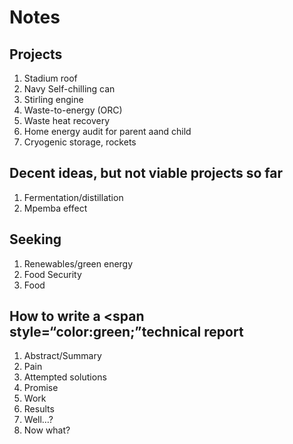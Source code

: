 


# Notes


## Projects 

1. Stadium roof
1. Navy Self-chilling can
1. Stirling engine
1. Waste-to-energy (ORC)
1. Waste heat recovery 
1. Home energy audit for parent aand child
1. Cryogenic storage, rockets


## Decent ideas, but not viable projects so far

1. Fermentation/distillation
1. Mpemba effect


## Seeking  

1. Renewables/green energy
1. Food Security
1. Food


## How to write a <span style="color:green;"technical report

1. Abstract/Summary
1. Pain
1. Attempted solutions
1. Promise
1. Work
1. Results
1. Well...?
1. Now what?


